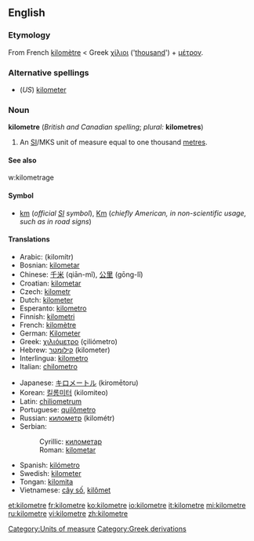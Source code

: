 <!--If you edit this page, please also edit "kilometer" to keep these two pages in synch.-->
==English==

===Etymology===
From French [[kilomètre]] < Greek [[χίλιοι]] ('[[thousand]]') + [[μέτρον]].

===Alternative spellings===
*(''US'') [[kilometer]]

===Noun===
'''kilometre''' (''British and Canadian spelling''; ''plural:'' '''kilometres''')

#An [[SI#Abbreviation|SI]]/MKS unit of measure equal to one thousand [[metre]]s.

====See also==== 
w:kilometrage

====Symbol====
*[[km]] (''official [[SI]] symbol''), [[Km]] (''chiefly American, in non-scientific usage, such as in road signs'')

====Translations====
{{top}}
*Arabic: {{ARchar|[[كيلومتر]]}} (kilomítr) {{m}}
*Bosnian: [[kilometar#Bosnian|kilometar]] {{m}}
*Chinese: [[千米]] (qiān-mǐ), [[公里]] (gōng-lǐ)
*Croatian: [[kilometar#Croatian|kilometar]] {{m}}
*Czech: [[kilometr]] {{m}}
*Dutch: [[kilometer#Dutch|kilometer]]
*Esperanto: [[kilometro]]
*Finnish: [[kilometri]]
*French: [[kilomètre]] {{m}}
*German: [[Kilometer]] {{m}}
*Greek: [[χιλιόμετρο]] (çiliómetro) {{n}}
*Hebrew: [[קילומטר]] (kilometer) {{m}}
*Interlingua: [[kilometro]]
*Italian: [[chilometro]] {{m}}
{{mid}}
*Japanese: [[キロメートル]] (kiromētoru)
*Korean: [[킬롬미터]] (kilomiteo)
*Latin: [[chiliometrum]] {{n}}
*Portuguese: [[quilômetro]] {{m}}
*Russian: [[километр]] (kilométr) {{m}}
*Serbian:
*:Cyrillic: [[километар#Serbian|километар]] {{m}}
*:Roman: [[kilometar#Serbian|kilometar]] {{m}}
*Spanish: [[kilómetro]] {{m}}
*Swedish: [[kilometer#Swedish|kilometer]] {{c}}
*Tongan: [[kilomita]]
*Vietnamese: [[cây số]], [[kilômet]]
{{bottom}}

[[Category:Units of measure]]
[[Category:Greek derivations]]

<!--If you edit this page, please also edit "kilometer" to keep these two pages in synch.-->

[[et:kilometre]]
[[fr:kilometre]]
[[ko:kilometre]]
[[io:kilometre]]
[[it:kilometre]]
[[mi:kilometre]]
[[ru:kilometre]]
[[vi:kilometre]]
[[zh:kilometre]]